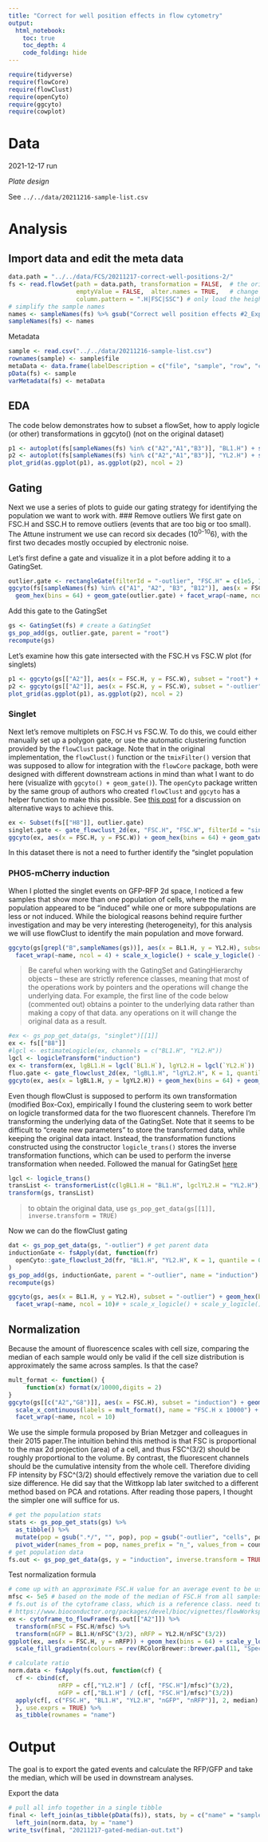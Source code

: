 ```yaml
---
title: "Correct for well position effects in flow cytometry"
output:
  html_notebook:
    toc: true
    toc_depth: 4
    code_folding: hide
---
```


```r
require(tidyverse)
require(flowCore)
require(flowClust)
require(openCyto)
require(ggcyto)
require(cowplot)
```

# Data

2021-12-17 run

_Plate design_

See `../../data/20211216-sample-list.csv`

# Analysis
## Import data and edit the meta data
```r
data.path = "../../data/FCS/20211217-correct-well-positions-2/"
fs <- read.flowSet(path = data.path, transformation = FALSE,  # the original values are already linearized. 
                   emptyValue = FALSE,  alter.names = TRUE,   # change parameter names to R format
                   column.pattern = ".H|FSC|SSC") # only load the height variables for the fluorescent parameters
# simplify the sample names
names <- sampleNames(fs) %>% gsub("Correct well position effects #2_Experiment_Plate_", "", .) %>% gsub(".fcs","",.)
sampleNames(fs) <- names
```
Metadata
```r
sample <- read.csv("../../data/20211216-sample-list.csv")
rownames(sample) <- sample$file
metaData <- data.frame(labelDescription = c("file", "sample", "row", "col", "block", "name"))
pData(fs) <- sample
varMetadata(fs) <- metaData
```

## EDA
The code below demonstrates how to subset a flowSet, how to apply logicle (or other) transformations in ggcyto() (not on the original dataset)
```r
p1 <- autoplot(fs[sampleNames(fs) %in% c("A2","A1","B3")], "BL1.H") + scale_x_logicle() + facet_wrap(~name, nrow = 3)
p2 <- autoplot(fs[sampleNames(fs) %in% c("A2","A1","B3")], "YL2.H") + scale_x_logicle() + facet_wrap(~name, nrow = 3)
plot_grid(as.ggplot(p1), as.ggplot(p2), ncol = 2)
```

## Gating
Next we use a series of plots to guide our gating strategy for identifying the population we want to work with.
### Remove outliers
We first gate on FSC.H and SSC.H to remove outliers (events that are too big or too small). The Attune instrument we use can record six decades (10^0-10^6), with the first two decades mostly occupied by electronic noise.

Let's first define a gate and visualize it in a plot before adding it to a GatingSet.
```r
outlier.gate <- rectangleGate(filterId = "-outlier", "FSC.H" = c(1e5, 1e6), "SSC.H" = c(1e2, 1e6))
ggcyto(fs[sampleNames(fs) %in% c("A1", "A2", "B3", "B12")], aes(x = FSC.H, y = SSC.H), subset = "root") +
  geom_hex(bins = 64) + geom_gate(outlier.gate) + facet_wrap(~name, ncol = 2)# + ggcyto_par_set(limits = "instrument")
```
Add this gate to the GatingSet
```r
gs <- GatingSet(fs) # create a GatingSet
gs_pop_add(gs, outlier.gate, parent = "root")
recompute(gs)
```

Let's examine how this gate intersected with the FSC.H vs FSC.W plot (for singlets)
```r
p1 <- ggcyto(gs[["A2"]], aes(x = FSC.H, y = FSC.W), subset = "root") + geom_hex(bins = 64)
p2 <- ggcyto(gs[["A2"]], aes(x = FSC.H, y = FSC.W), subset = "-outlier") + geom_hex(bins = 64)
plot_grid(as.ggplot(p1), as.ggplot(p2), ncol = 2)
```
### Singlet
Next let's remove multiplets on FSC.H vs FSC.W. To do this, we could either manually set up a polygon gate, or use the automatic clustering function provided by the `flowClust` package. Note that in the original implementation, the `flowClust()` function or the `tmixFilter()` version that was supposed to allow for integration with the `flowCore` package, both were designed with different downstream actions in mind than what I want to do here (visualize with `ggcyto() + geom_gate()`). The `openCyto` package written by the same group of authors who created `flowClust` and `ggcyto` has a helper function to make this possible. See [this post](https://support.bioconductor.org/p/96945/) for a discussion on alternative ways to achieve this.

```r
ex <- Subset(fs[["H8"]], outlier.gate)
singlet.gate <- gate_flowclust_2d(ex, "FSC.H", "FSC.W", filterId = "singlet", K = 2, quantile = 0.95)
ggcyto(ex, aes(x = FSC.H, y = FSC.W)) + geom_hex(bins = 64) + geom_gate(singlet.gate) + geom_stats()
```
In this dataset there is not a need to further identify the "singlet population

### PHO5-mCherry induction
When I plotted the singlet events on GFP-RFP 2d space, I noticed a few samples that show more than one population of cells, where the main population appeared to be "induced" while one or more subpopulations are less or not induced. While the biological reasons behind require further investigation and may be very interesting (heterogeneity), for this analysis we will use flowClust to identify the main population and move forward.
```r
ggcyto(gs[grepl("B",sampleNames(gs))], aes(x = BL1.H, y = YL2.H), subset = "-outlier") + geom_hex(bins = 64) +
  facet_wrap(~name, ncol = 4) + scale_x_logicle() + scale_y_logicle() + theme_bw()
```


> Be careful when working with the GatingSet and GatingHierarchy objects -- these are strictly reference classes, meaning that most of the operations work by pointers and the operations will change the underlying data. For example, the first line of the code below (commented out) obtains a pointer to the underlying data rather than making a copy of that data. any operations on it will change the original data as a result.

```r
#ex <- gs_pop_get_data(gs, "singlet")[[1]]
ex <- fs[["B8"]]
#lgcl <- estimateLogicle(ex, channels = c("BL1.H", "YL2.H"))
lgcl <- logicleTransform("induction")
ex <- transform(ex, lgBL1.H = lgcl(`BL1.H`), lgYL2.H = lgcl(`YL2.H`))
fluo.gate <- gate_flowclust_2d(ex, "lgBL1.H", "lgYL2.H", K = 1, quantile = 0.95)
ggcyto(ex, aes(x = lgBL1.H, y = lgYL2.H)) + geom_hex(bins = 64) + geom_gate(fluo.gate) + geom_stats()# + scale_x_logicle() + scale_y_logicle()
```

Even though flowClust is supposed to perform its own transformation (modified Box-Cox), empirically I found the clustering seem to work better on logicle transformed data for the two fluorescent channels. Therefore I'm transforming the underlying data of the GatingSet. Note that it seems to be difficult to "create new parameters" to store the transformed data, while keeping the original data intact. Instead, the transformation functions constructed using the constructor `logicle_trans()` stores the inverse transformation functions, which can be used to perform the inverse transformation when needed. Followed the manual for GatingSet [here](https://www.bioconductor.org/packages/devel/bioc/vignettes/flowWorkspace/inst/doc/flowWorkspace-Introduction.html#03_GatingHierarchy)

```r
lgcl <- logicle_trans()
transList <- transformerList(c(lgBL1.H = "BL1.H", lgclYL2.H = "YL2.H"), lgcl)
transform(gs, transList)
```
> to obtain the original data, use `gs_pop_get_data(gs[[1]], inverse.transform = TRUE)`

Now we can do the flowClust gating
```r
dat <- gs_pop_get_data(gs, "-outlier") # get parent data
inductionGate <- fsApply(dat, function(fr)
  openCyto::gate_flowclust_2d(fr, "BL1.H", "YL2.H", K = 1, quantile = 0.95)
)
gs_pop_add(gs, inductionGate, parent = "-outlier", name = "induction")
recompute(gs)
```


```r
ggcyto(gs, aes(x = BL1.H, y = YL2.H), subset = "-outlier") + geom_hex(bins = 64) + geom_gate("induction") + geom_stats() + 
  facet_wrap(~name, ncol = 10)# + scale_x_logicle() + scale_y_logicle()
```

## Normalization
Because the amount of fluorescence scales with cell size, comparing the median of each sample would only be valid if the cell size distribution is approximately the same across samples. Is that the case?
```r
mult_format <- function() {
     function(x) format(x/10000,digits = 2) 
}
ggcyto(gs[[c("A2","G8")]], aes(x = FSC.H), subset = "induction") + geom_density(fill = "forestgreen") + 
  scale_x_continuous(labels = mult_format(), name = "FSC.H x 10000") +
  facet_wrap(~name, ncol = 10)
```
We use the simple formula proposed by Brian Metzger and colleagues in their 2015 paper.The intuition behind this method is that FSC is proportional to the max 2d projection (area) of a cell, and thus FSC^(3/2) should be roughly proportional to the volume. By contrast, the fluorescent channels should be the cumulative intensity from the whole cell. Therefore dividing FP intensity by FSC^(3/2) should effectively remove the variation due to cell size difference. He did say that the Wittkopp lab later switched to a different method based on PCA and rotations. After reading those papers, I thought the simpler one will suffice for us.

```r
# get the population stats
stats <- gs_pop_get_stats(gs) %>% 
  as_tibble() %>% 
  mutate(pop = gsub(".*/", "", pop), pop = gsub("-outlier", "cells", pop)) %>% 
  pivot_wider(names_from = pop, names_prefix = "n_", values_from = count)
# get population data
fs.out <- gs_pop_get_data(gs, y = "induction", inverse.transform = TRUE) # get the inverse transformed data
```

Test normalization formula
```r
# come up with an approximate FSC.H value for an average event to be used a scalar for the next step
mfsc <- 5e5 # based on the mode of the median of FSC.H from all samples
# fs.out is of the cytoframe class, which is a reference class. need to convert to flowframe for transformation
# https://www.bioconductor.org/packages/devel/bioc/vignettes/flowWorkspace/inst/doc/flowWorkspace-Introduction.html
ex <- cytoframe_to_flowFrame(fs.out[["A2"]]) %>%
  transform(nFSC = FSC.H/mfsc) %>% 
  transform(nGFP = BL1.H/nFSC^(3/2), nRFP = YL2.H/nFSC^(3/2))
ggplot(ex, aes(x = FSC.H, y = nRFP)) + geom_hex(bins = 64) + scale_y_log10() +
  scale_fill_gradientn(colours = rev(RColorBrewer::brewer.pal(11, "Spectral"))) + stat_smooth(method = "lm")
```

```r
# calculate ratio
norm.data <- fsApply(fs.out, function(cf) {
  cf <- cbind(cf, 
              nRFP = cf[,"YL2.H"] / (cf[, "FSC.H"]/mfsc)^(3/2), 
              nGFP = cf[,"BL1.H"] / (cf[, "FSC.H"]/mfsc)^(3/2))
  apply(cf[, c("FSC.H", "BL1.H", "YL2.H", "nGFP", "nRFP")], 2, median)
  }, use.exprs = TRUE) %>% 
  as_tibble(rownames = "name")
```

# Output
The goal is to export the gated events and calculate the RFP/GFP and take the median, which will be used in downstream analyses.

Export the data
```r
# pull all info together in a single tibble
final <- left_join(as_tibble(pData(fs)), stats, by = c("name" = "sample")) %>% 
  left_join(norm.data, by = "name")
write_tsv(final, "20211217-gated-median-out.txt")
```

